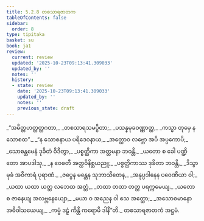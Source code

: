 ```yaml
---
title: 5.2.8 တစသာရဇာတက
tableOfContents: false
sidebar:
  order: 8
type: tipitaka
basket: su
book: ja1
review:
  current: review
  updated: '2025-10-23T09:13:41.309033'
  updated_by: ''
  notes: ''
  history:
  - state: review
    date: '2025-10-23T09:13:41.309033'
    updated_by: ''
    notes: ''
    previous_state: draft
---
```



<ReviewStatus review={frontmatter.review} showDetails={true} />

<HypothesisAnnotation frontmatter={frontmatter} />

<DynamicBreadcrumb />

<Division number="95" book="ja1" e="ch" v="22" p="131">

<Paragraph number="1259" type="verses" book="ja1">
_“အမိတ္တဟတ္ထတ္ထဂတာ,_  
_တစသာရသမပ္ပိတာ;_  
_ပသန္နမုခဝဏ္ဏာတ္ထ,_  
_ကသ္မာ တုမှေ န သောစထ”._  

</Paragraph>

</Division>
<Division number="96" book="ja1" e="ch" v="22" p="131">

<Paragraph number="1260" type="verses" book="ja1">
_“န သောစနာယ ပရိဒေဝနာယ,_  
_အတ္ထောဝ လဗ္ဘော အပိ အပ္ပကောပိ;_  
_သောစန္တမေနံ ဒုခိတံ ဝိဒိတွာ,_  
_ပစ္စတ္ထိကာ အတ္တမနာ ဘဝန္တိ._  

</Paragraph>

</Division>
<Division number="97" book="ja1" e="ch" v="22" p="131">

<Paragraph number="1261" type="verses" book="ja1">
_ယတော စ ခေါ ပဏ္ဍိတော အာပဒါသု,_  
_န ဝေဓတီ အတ္ထဝိနိစ္ဆယညူ;_  
_ပစ္စတ္ထိကာဿ ဒုခိတာ ဘဝန္တိ,_  
_ဒိသွာ မုခံ အဝိကာရံ ပုရာဏံ._  

</Paragraph>

</Division>
<Division number="98" book="ja1" e="ch" v="22" p="131">

<Paragraph number="1262" type="verses" book="ja1">
_ဇပ္ပေန မန္တေန သုဘာသိတေန,_  
_အနုပ္ပဒါနေန ပဝေဏိယာ ဝါ;_  
_ယထာ ယထာ ယတ္ထ လဘေထ အတ္ထံ,_  
_တထာ တထာ တတ္ထ ပရက္ကမေယျ._  

</Paragraph>

</Division>
<Division number="99" book="ja1" e="ch" v="22" p="132">

<Paragraph number="1263" type="verses" book="ja1">
_ယတော စ ဇာနေယျ အလဗ္ဘနေယျော,_  
_မယာ ဝ အညေန ဝါ ဧသ အတ္ထော;_  
_အသောစမာနော အဓိဝါသယေယျ,_  
_ကမ္မံ ဒဠှံ ကိန္တိ ကရောမိ ဒါနီ”တိ._  


</Paragraph>
</Division>

<Paragraph number="1264" type="center" book="ja1">
တစသာရဇာတကံ အဋ္ဌမံ.
</Paragraph>